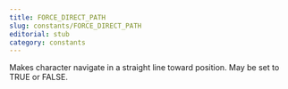 ```yaml
---
title: FORCE_DIRECT_PATH
slug: constants/FORCE_DIRECT_PATH
editorial: stub
category: constants
---
```


<LSLConstant
	name="FORCE_DIRECT_PATH"
	type="integer"
	value="1"
/>

Makes character navigate in a straight line toward position. May be set to TRUE or FALSE.
